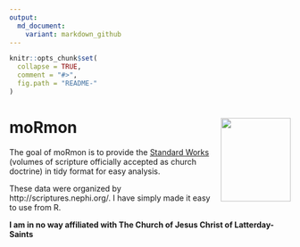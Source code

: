 ```yaml
---
output:
  md_document:
    variant: markdown_github
---
```


<!-- README.md is generated from README.Rmd. Please edit that file -->

```r
knitr::opts_chunk$set(
  collapse = TRUE,
  comment = "#>",
  fig.path = "README-"
)
```

moRmon <img src="man/figures/hex_moroni.png" align="right" height="150" width="125"/>
===================================================================

The goal of moRmon is to provide the [Standard Works](https://www.lds.org/topics/standard-works) (volumes of scripture officially accepted as church doctrine) in tidy format for easy analysis. 

These data were organized by http://scriptures.nephi.org/. I have simply made it easy to use from R. 

__I am in no way affiliated with The Church of Jesus Christ of Latterday-Saints__
